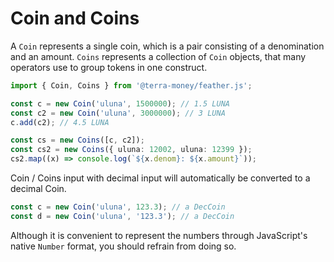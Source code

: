 # Coin and Coins

A `Coin` represents a single coin, which is a pair consisting of a denomination and an amount. `Coins` represents a collection of `Coin` objects, that many operators use to group tokens in one construct.

```ts
import { Coin, Coins } from '@terra-money/feather.js';

const c = new Coin('uluna', 1500000); // 1.5 LUNA
const c2 = new Coin('uluna', 3000000); // 3 LUNA
c.add(c2); // 4.5 LUNA

const cs = new Coins([c, c2]);
const cs2 = new Coins({ uluna: 12002, uluna: 12399 });
cs2.map((x) => console.log(`${x.denom}: ${x.amount}`));
```

Coin / Coins input with decimal input will automatically be converted to a decimal Coin.

```ts
const c = new Coin('uluna', 123.3); // a DecCoin
const d = new Coin('uluna', '123.3'); // a DecCoin
```

Although it is convenient to represent the numbers through JavaScript's native `Number` format, you should refrain from doing so.
